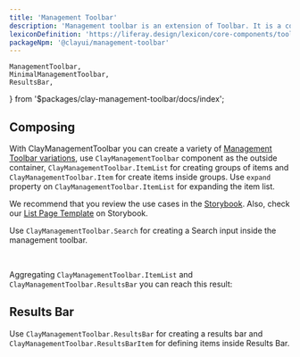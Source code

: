```yaml
---
title: 'Management Toolbar'
description: 'Management toolbar is an extension of Toolbar. It is a combination of different components, including filters, orders, search, visualization select, and other actions that let users manage a dataset.'
lexiconDefinition: 'https://liferay.design/lexicon/core-components/toolbars/management-bar/'
packageNpm: '@clayui/management-toolbar'
---
```


	ManagementToolbar,
	MinimalManagementToolbar,
	ResultsBar,
} from '$packages/clay-management-toolbar/docs/index';

## Composing

With ClayManagementToolbar you can create a variety of [Management Toolbar variations](https://liferay.design/lexicon/core-components/toolbars/management-bar/#layout-variations), use `ClayManagementToolbar` component as the outside container, `ClayManagementToolbar.ItemList` for creating groups of items and `ClayManagementToolbar.Item` for create items inside groups. Use `expand` property on `ClayManagementToolbar.ItemList` for expanding the item list.

We recommend that you review the use cases in the <a href="https://storybook.clayui.com/?path=/story/design-system-components-managementtoolbar--default">Storybook</a>. Also, check our <a href="https://storybook.clayui.com/?path=/story/demos-templates--list-page">List Page Template</a> on Storybook.

Use `ClayManagementToolbar.Search` for creating a Search input inside the management toolbar.

<MinimalManagementToolbar />

<br />

Aggregating `ClayManagementToolbar.ItemList` and `ClayManagementToolbar.ResultsBar` you can reach this result:

<ManagementToolbar />

## Results Bar

Use `ClayManagementToolbar.ResultsBar` for creating a results bar and `ClayManagementToolbar.ResultsBarItem` for defining items inside Results Bar.

<ResultsBar />
